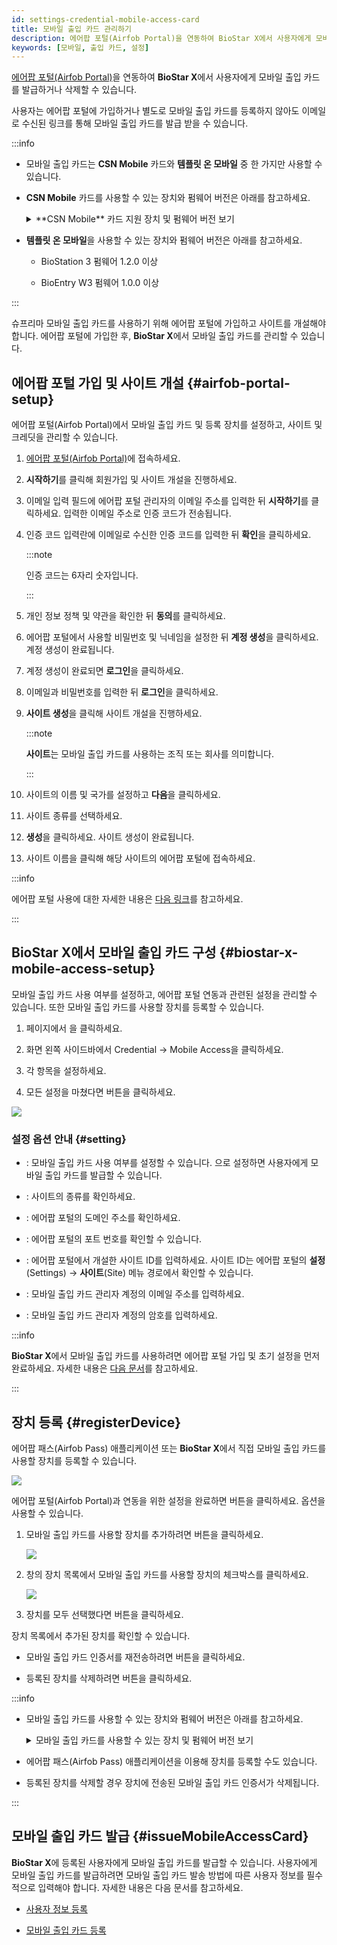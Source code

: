 ```yaml
---
id: settings-credential-mobile-access-card
title: 모바일 출입 카드 관리하기
description: 에어팝 포털(Airfob Portal)을 연동하여 BioStar X에서 사용자에게 모바일 출입 카드를 관리하는 방법을 안내합니다.
keywords: [모바일, 출입 카드, 설정]
---
```



[에어팝 포털(Airfob Portal)](https://www.airfob.com/)을 연동하여 **BioStar X**에서 사용자에게 모바일 출입 카드를 발급하거나 삭제할 수 있습니다.

사용자는 에어팝 포털에 가입하거나 별도로 모바일 출입 카드를 등록하지 않아도 이메일로 수신된 링크를 통해 모바일 출입 카드를 발급 받을 수 있습니다.

:::info

* 모바일 출입 카드는 **CSN Mobile** 카드와 **템플릿 온 모바일** 중 한 가지만 사용할 수 있습니다.

* **CSN Mobile** 카드를 사용할 수 있는 장치와 펌웨어 버전은 아래를 참고하세요.

  <details>
  <summary>**CSN Mobile** 카드 지원 장치 및 펌웨어 버전 보기</summary>

  - XPass 2 펌웨어 1.1.0 이상

  - XPass D2(Rev 2) 펌웨어 1.4.0 이상

  - BioLite N2 펌웨어 1.3.0 이상

  - BioEntry W2(Rev 2) 펌웨어 1.6.0 이상

  - FaceStation 2 펌웨어 1.4.0 이상

  - FaceStation F2 펌웨어 1.0.0 이상

  - BioStation 2 펌웨어 1.9.0 이상 (NFC 지원 모델)

  - BioStation A2 펌웨어 1.8.0 이상 (NFC 지원 모델)

  - FaceLite 펌웨어 1.2.0 이상

  - X-Station 2 펌웨어 1.0.0 이상

  - BioStation 3 펌웨어 1.0.0 이상

  - BioEntry W3 펌웨어 1.0.0 이상

  </details>

* **템플릿 온 모바일**을 사용할 수 있는 장치와 펌웨어 버전은 아래를 참고하세요.

  - BioStation 3 펌웨어 1.2.0 이상

  - BioEntry W3 펌웨어 1.0.0 이상

:::

슈프리마 모바일 출입 카드를 사용하기 위해 에어팝 포털에 가입하고 사이트를 개설해야 합니다. 에어팝 포털에 가입한 후, **BioStar X**에서 모바일 출입 카드를 관리할 수 있습니다.

<Steps>
<Step>

## 에어팝 포털 가입 및 사이트 개설 {#airfob-portal-setup}

에어팝 포털(Airfob Portal)에서 모바일 출입 카드 및 등록 장치를 설정하고, 사이트 및 크레딧을 관리할 수 있습니다.

1. [에어팝 포털(Airfob Portal)](https://portal.airfob.com/)에 접속하세요.

1. **시작하기**를 클릭해 회원가입 및 사이트 개설을 진행하세요.

1. 이메일 입력 필드에 에어팝 포털 관리자의 이메일 주소를 입력한 뒤 **시작하기**를 클릭하세요. 입력한 이메일 주소로 인증 코드가 전송됩니다.

1. 인증 코드 입력란에 이메일로 수신한 인증 코드를 입력한 뒤 **확인**을 클릭하세요.

    :::note

    인증 코드는 6자리 숫자입니다.

    :::

1. 개인 정보 정책 및 약관을 확인한 뒤 **동의**를 클릭하세요.

1. 에어팝 포털에서 사용할 비밀번호 및 닉네임을 설정한 뒤 **계정 생성**을 클릭하세요. 계정 생성이 완료됩니다.

1. 계정 생성이 완료되면 **로그인**을 클릭하세요.

1. 이메일과 비밀번호를 입력한 뒤 **로그인**을 클릭하세요.

1. **사이트 생성**을 클릭해 사이트 개설을 진행하세요.

    :::note

    **사이트**는 모바일 출입 카드를 사용하는 조직 또는 회사를 의미합니다.

    :::

1. 사이트의 이름 및 국가를 설정하고 **다음**을 클릭하세요.

1. 사이트 종류를 선택하세요.

    <SiteType />

1. **생성**을 클릭하세요. 사이트 생성이 완료됩니다.

1. 사이트 이름을 클릭해 해당 사이트의 에어팝 포털에 접속하세요.

:::info

에어팝 포털 사용에 대한 자세한 내용은 [다음 링크](https://airfob.zohodesk.com/portal/home)를 참고하세요.

:::

</Step>
<Step>

## BioStar X에서 모바일 출입 카드 구성 {#biostar-x-mobile-access-setup}

모바일 출입 카드 사용 여부를 설정하고, 에어팝 포털 연동과 관련된 설정을 관리할 수 있습니다. 또한 모바일 출입 카드를 사용할 장치를 등록할 수 있습니다.

1. <Cmd sid='shell.header.launcher' /> 페이지에서 <Cmd sid='shell.header.setting' />을 클릭하세요.

1. 화면 왼쪽 사이드바에서 <Cmd>Credential</Cmd> → <Cmd>Mobile Access</Cmd>을 클릭하세요.

1. 각 항목을 설정하세요.

1. 모든 설정을 마쳤다면 <Cmd sid='button.close' product='2' /> 버튼을 클릭하세요.

<Image src='/img/biostarx-settings-credentail-mobile-access.png' />

### 설정 옵션 안내 {#setting}

* <Cmd sid='setting.mobileCredential.setting' product='2' />: 모바일 출입 카드 사용 여부를 설정할 수 있습니다. <Cmd sid='common.use' product='2' />으로 설정하면 사용자에게 모바일 출입 카드를 발급할 수 있습니다.

* <Cmd sid='setting.mobileCredential.siteType' product='2' />: 사이트의 종류를 확인하세요.

  <SiteType />

* <Cmd sid='setting.mobileCredential.mobileCredentialServerAddress' product='2' />: 에어팝 포털의 도메인 주소를 확인하세요.

* <Cmd sid='setting.mobileCredential.mobileCredentialPort' product='2' />: 에어팝 포털의 포트 번호를 확인할 수 있습니다.

* <Cmd sid='setting.mobileCredential.siteId' product='2' />: 에어팝 포털에서 개설한 사이트 ID를 입력하세요. 사이트 ID는 에어팝 포털의 **설정**(Settings) → **사이트**(Site) 메뉴 경로에서 확인할 수 있습니다.

* <Cmd sid='setting.mobileCredential.email' product='2' />: 모바일 출입 카드 관리자 계정의 이메일 주소를 입력하세요.

* <Cmd sid='setting.mobileCredential.password' product='2' />: 모바일 출입 카드 관리자 계정의 암호를 입력하세요.

:::info

**BioStar X**에서 모바일 출입 카드를 사용하려면 에어팝 포털 가입 및 초기 설정을 먼저 완료하세요. 자세한 내용은 [다음 문서](#airfob-portal-setup)를 참고하세요.

:::

</Step>
<Step>

## 장치 등록 {#registerDevice}

에어팝 패스(Airfob Pass) 애플리케이션 또는 **BioStar X**에서 직접 모바일 출입 카드를 사용할 장치를 등록할 수 있습니다.

<Image src='/img/biostarx-settings-credentail-mobile-access-connection.png' />

에어팝 포털(Airfob Portal)과 연동을 위한 설정을 완료하면 <Cmd sid='setting.mobileCredential.connect' product='2' /> 버튼을 클릭하세요. <Cmd sid='setting.mobileCredential.registerDeviceTable' product='2' /> 옵션을 사용할 수 있습니다.

1. 모바일 출입 카드를 사용할 장치를 추가하려면 <Cmd sid='button.addplus' product='2' /> 버튼을 클릭하세요.

    <Image src='/img/biostarx-settings-credentail-mobile-access-register-device.png' />

1. <Cmd sid='setting.mobileCredential.registerDeviceTable' product='2' /> 창의 장치 목록에서 모바일 출입 카드를 사용할 장치의 체크박스를 클릭하세요.

    <Image src='/img/biostarx-settings-credentail-mobile-access-register-device-popup.png' />

1. 장치를 모두 선택했다면 <Cmd sid='button.add' product='2' /> 버튼을 클릭하세요.

장치 목록에서 추가된 장치를 확인할 수 있습니다. 

* 모바일 출입 카드 인증서를 재전송하려면 <IcRefresh /> 버튼을 클릭하세요.

* 등록된 장치를 삭제하려면 <IcTrash2 /> 버튼을 클릭하세요.

:::info

* 모바일 출입 카드를 사용할 수 있는 장치와 펌웨어 버전은 아래를 참고하세요.

  <details>
  <summary>모바일 출입 카드를 사용할 수 있는 장치 및 펌웨어 버전 보기</summary>

  - XPass 2 펌웨어 1.1.0 이상

  - XPass D2(Rev 2) 펌웨어 1.4.0 이상

  - BioLite N2 펌웨어 1.3.0 이상

  - BioEntry W2(Rev 2) 펌웨어 1.6.0 이상

  - FaceStation 2 펌웨어 1.4.0 이상

  - FaceStation F2 펌웨어 1.0.0 이상

  - BioStation 2 펌웨어 1.9.0 이상 (NFC 지원 모델)

  - BioStation A2 펌웨어 1.8.0 이상 (NFC 지원 모델)

  - FaceLite 펌웨어 1.2.0 이상

  - X-Station 2 펌웨어 1.0.0 이상

  - BioStation 3 펌웨어 1.0.0 이상

  - BioEntry W3 펌웨어 1.0.0 이상

  </details>

* 에어팝 패스(Airfob Pass) 애플리케이션을 이용해 장치를 등록할 수도 있습니다.

* 등록된 장치를 삭제할 경우 장치에 전송된 모바일 출입 카드 인증서가 삭제됩니다.

:::

</Step>
<Step>

## 모바일 출입 카드 발급 {#issueMobileAccessCard}

**BioStar X**에 등록된 사용자에게 모바일 출입 카드를 발급할 수 있습니다. 사용자에게 모바일 출입 카드를 발급하려면 모바일 출입 카드 발송 방법에 따른 사용자 정보를 필수적으로 입력해야 합니다. 자세한 내용은 다음 문서를 참고하세요.

* [사용자 정보 등록](add-user)

* [모바일 출입 카드 등록](enroll-credential#enroll-mobile)

</Step>

</Steps>